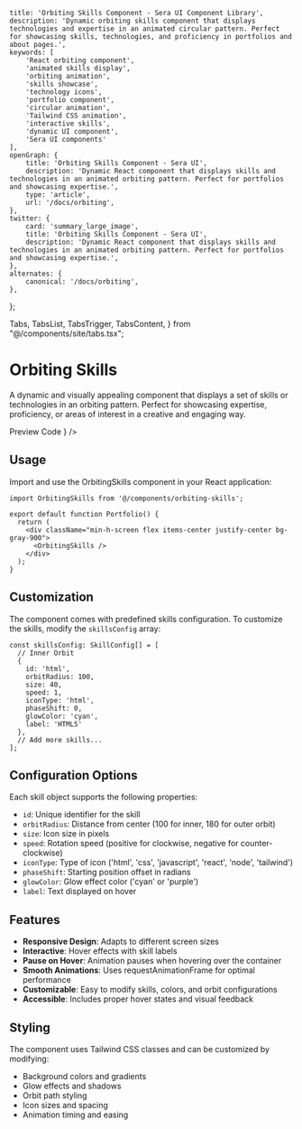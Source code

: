     title: 'Orbiting Skills Component - Sera UI Component Library',
    description: 'Dynamic orbiting skills component that displays technologies and expertise in an animated circular pattern. Perfect for showcasing skills, technologies, and proficiency in portfolios and about pages.',
    keywords: [
        'React orbiting component',
        'animated skills display',
        'orbiting animation',
        'skills showcase',
        'technology icons',
        'portfolio component',
        'circular animation',
        'Tailwind CSS animation',
        'interactive skills',
        'dynamic UI component',
        'Sera UI components'
    ],
    openGraph: {
        title: 'Orbiting Skills Component - Sera UI',
        description: 'Dynamic React component that displays skills and technologies in an animated orbiting pattern. Perfect for portfolios and showcasing expertise.',
        type: 'article',
        url: '/docs/orbiting',
    },
    twitter: {
        card: 'summary_large_image',
        title: 'Orbiting Skills Component - Sera UI',
        description: 'Dynamic React component that displays skills and technologies in an animated orbiting pattern. Perfect for portfolios and showcasing expertise.',
    },
    alternates: {
        canonical: '/docs/orbiting',
    },
};

  Tabs,
  TabsList,
  TabsTrigger,
  TabsContent,
} from "@/components/site/tabs.tsx";



# Orbiting Skills <AI dir="left"/>
A dynamic and visually appealing component that displays a set of skills or technologies in an orbiting pattern. Perfect for showcasing expertise, proficiency, or areas of interest in a creative and engaging way.


<Tabs defaultValue="preview" className="">
  <TabsList>
    <TabsTrigger value="preview">Preview</TabsTrigger>
    <TabsTrigger value="code">Code</TabsTrigger>
  </TabsList>
  <TabsContent value="preview">
    <ComponentRenderer component={<OrbitingSkills />} />
  </TabsContent>
  <TabsContent value="code">
    <CodeBlock filePath="src/app/docs/orbiting/orbiting.tsx" />
  </TabsContent>
</Tabs>

## Usage

Import and use the OrbitingSkills component in your React application:

```tsx
import OrbitingSkills from '@/components/orbiting-skills';

export default function Portfolio() {
  return (
    <div className="min-h-screen flex items-center justify-center bg-gray-900">
      <OrbitingSkills />
    </div>
  );
}
```

## Customization

The component comes with predefined skills configuration. To customize the skills, modify the `skillsConfig` array:

```tsx
const skillsConfig: SkillConfig[] = [
  // Inner Orbit
  {
    id: 'html',
    orbitRadius: 100,
    size: 40,
    speed: 1,
    iconType: 'html',
    phaseShift: 0,
    glowColor: 'cyan',
    label: 'HTML5'
  },
  // Add more skills...
];
```

## Configuration Options

Each skill object supports the following properties:

- `id`: Unique identifier for the skill
- `orbitRadius`: Distance from center (100 for inner, 180 for outer orbit)
- `size`: Icon size in pixels
- `speed`: Rotation speed (positive for clockwise, negative for counter-clockwise)
- `iconType`: Type of icon ('html', 'css', 'javascript', 'react', 'node', 'tailwind')
- `phaseShift`: Starting position offset in radians
- `glowColor`: Glow effect color ('cyan' or 'purple')
- `label`: Text displayed on hover

## Features

- **Responsive Design**: Adapts to different screen sizes
- **Interactive**: Hover effects with skill labels
- **Pause on Hover**: Animation pauses when hovering over the container
- **Smooth Animations**: Uses requestAnimationFrame for optimal performance
- **Customizable**: Easy to modify skills, colors, and orbit configurations
- **Accessible**: Includes proper hover states and visual feedback

## Styling

The component uses Tailwind CSS classes and can be customized by modifying:

- Background colors and gradients
- Glow effects and shadows
- Orbit path styling
- Icon sizes and spacing
- Animation timing and easing
